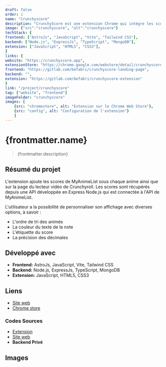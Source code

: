 ```yaml
---
draft: false
order: 1
name: "Crunchyscore"
description: "CrunchyScore est une extension Chrome qui intègre les scores de MyAnimeList sur Crunchyroll."
image: {"src":"crunchyscore", "alt":"crunchyscore"}
techStack: {
frontend: ["AstroJs", "JavaScript", "Vite", "Tailwind CSS"],
backend: ["Node.js", "ExpressJs", "TypeScript", "MongoDB"],
extension: ["JavaScript", "HTML5", "CSS3"],
}
links: {
website: "https://crunchyscore.app",
extensionStore: "https://chrome.google.com/webstore/detail/crunchyscore-mal-score-on/coiidbjimmeojgdkclafjccnhgenmmbi",
frontend: "https://gitlab.com/befabri/crunchyscore-landing-page",
backend: "",
extension: "https://gitlab.com/befabri/crunchyscore-extension"
}
link: "/project/crunchyscore"
tag: ["website", "frontend"]
imageFolder: "crunchyscore"
images: [
    {src: "chromestore", alt: "Extension sur le Chrome Web Store"},
    {src: "config", alt: "Configuration de l'extension"}
    ]
---
```


# {frontmatter.name}

> {frontmatter.description}

## Résumé du projet

L'extension ajoute les scores de MyAnimeList sous chaque anime ainsi que sur la page du lecteur vidéo de Crunchyroll. Les scores sont récupérés depuis une API développée en Express Node.js qui est connectée à l'API de MyAnimeList.

L'utilisateur a la possibilité de personnaliser son affichage avec diverses options, à savoir :

-   L'ordre de tri des animés
-   La couleur du texte de la note
-   L'étiquette du score
-   La précision des décimales

## Développé avec

-   **Frontend:** AstroJs, JavaScript, Vite, Tailwind CSS
-   **Backend:** Node.js, ExpressJs, TypeScript, MongoDB
-   **Extension:** JavaScript, HTML5, CSS3

## Liens

-   [Site web](https://crunchyscore.app)
-   [Chrome store](https://chrome.google.com/webstore/detail/crunchyscore-mal-score-on/coiidbjimmeojgdkclafjccnhgenmmbi)

### Codes Sources

-   [Extension](https://gitlab.com/befabri/crunchyscore-extension)
-   [Site web](https://gitlab.com/befabri/crunchyscore-landing-page)
-   **Backend Privé**

## Images